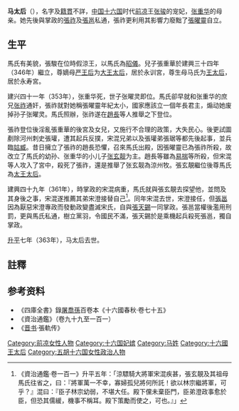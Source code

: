'''马太后'''（{{bd|||363年||catIdx=M}}），名字及[[籍貫|籍貫]]不詳，[[中国|中国]][[十六国|十六国]]时代[[前凉|前凉]]王[[张骏_(十六国)|张骏]]的宠妃，[[张重华|张重华]]的母亲。她先後與掌政的[[張祚|張祚]]及[[張邕|張邕]]私通，張祚更利用其影響力廢黜了[[張曜靈|張曜靈]]自立。

== 生平 ==
馬氏有美貌，張駿在位時假涼王，以馬氏為[[昭儀|昭儀]]。兒子張重華於建興三十四年（346年）繼立，尊嫡母[[严王后|严王后]]为[[太后#大王太后|大王太后]]，居於永训宮，尊生母马氏为[[王太后|王太后]]，居於永寿宮。

建兴四十一年（353年），张重华死，世子张曜灵即位。馬氏卻早就和张重华的庶兄[[张祚|张祚]]通奸，張祚就對她稱張曜靈年紀太小，國家應該立一個年長君主，煽动她废掉孙子张曜灵。馬氏照辦，张祚遂在[[趙長|趙長]]等人推舉之下登位。

張祚登位後淫亂張重華的後宮及女兒，又施行不合理的政策，大失民心。後更試圖剷除河州刺史張瓘，遭其起兵反撲，宋混兄弟以及張瓘弟張琚等都先後起事，並兵臨[[姑臧|姑臧]]。昔日擁立了張祚的趙長恐懼，召來馬氏出殿，因張曜靈已為張祚所殺，故改立了馬氏的幼孙、张重华的小儿子[[张玄靓|张玄靓]]为主。趙長等雖為[[易揣|易揣]]等所殺，但宋混等人攻入了宮中，殺死了張祚，還是推舉了张玄靓為涼州牧。張玄靚繼位後尊馬氏為[[太王太后|太王太后]]。

建興四十九年（361年），時掌政的宋混病重，馬氏就與張玄靚去探望他，並問及其身後之事，宋混遂推薦其弟宋澄接替自己<ref>《資治通鑑·卷一百一》升平五年：「涼驃騎大將軍宋混疾甚，張玄靚及其祖母馬氏往省之，曰：『將軍萬一不幸，寡婦孤兒將何所託！欲以林宗繼將軍，可乎？』混曰：『臣子林宗幼弱，不堪大任。殿下儻未棄臣門，臣弟澄政事愈於臣，但恐其儒緩，機事不稱耳。殿下策勵而使之，可也。』」</ref>。同年宋混去世，宋澄接任，但[[張邕|張邕]]因為厭惡宋澄專政而發動政變盡滅宋氏，自與[[張天錫|張天錫]]一同掌政。張邕當權後濫用刑罰，更與馬氏私通，樹立黨羽，令國民不滿，張天錫於是乘機起兵殺死張邕，獨自掌政。

[[升平|升平]]七年（363年），马太后去世。

== 註釋 ==
{{reflist}}
==参考资料==
*《四庫全書》錄[[屠喬孫|屠喬孫]]百卷本《十六國春秋·卷七十五》
*《資治通鑑》（卷九十九至一百一）
*《[[晋书|晋书]]·張軌传》

{{十六國涼國及夏國皇后}}
[[Category:前凉女性人物|Category:前凉女性人物]]
[[Category:十六国妃嫔|Category:十六国妃嫔]]
[[Category:马姓|Category:马姓]]
[[Category:十六國王太后|Category:十六國王太后]]
[[Category:五胡十六国女性政治人物|Category:五胡十六国女性政治人物]]